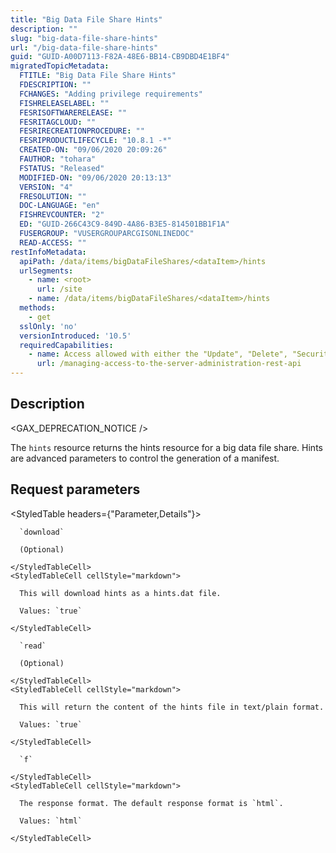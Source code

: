 ```yaml
---
title: "Big Data File Share Hints"
description: ""
slug: "big-data-file-share-hints"
url: "/big-data-file-share-hints"
guid: "GUID-A00D7113-F82A-48E6-BB14-CB9DBD4E1BF4"
migratedTopicMetadata:
  FTITLE: "Big Data File Share Hints"
  FDESCRIPTION: ""
  FCHANGES: "Adding privilege requirements"
  FISHRELEASELABEL: ""
  FESRISOFTWARERELEASE: ""
  FESRITAGCLOUD: ""
  FESRIRECREATIONPROCEDURE: ""
  FESRIPRODUCTLIFECYCLE: "10.8.1 -*"
  CREATED-ON: "09/06/2020 20:09:26"
  FAUTHOR: "tohara"
  FSTATUS: "Released"
  MODIFIED-ON: "09/06/2020 20:13:13"
  VERSION: "4"
  FRESOLUTION: ""
  DOC-LANGUAGE: "en"
  FISHREVCOUNTER: "2"
  ED: "GUID-266C43C9-849D-4A86-B3E5-814501BB1F1A"
  FUSERGROUP: "VUSERGROUPARCGISONLINEDOC"
  READ-ACCESS: ""
restInfoMetadata:
  apiPath: /data/items/bigDataFileShares/<dataItem>/hints
  urlSegments:
    - name: <root>
      url: /site
    - name: /data/items/bigDataFileShares/<dataItem>/hints
  methods:
    - get
  sslOnly: 'no'
  versionIntroduced: '10.5'
  requiredCapabilities:
    - name: Access allowed with either the "Update", "Delete", "Security and Infrastructure", or "Servers" privileges
      url: /managing-access-to-the-server-administration-rest-api
---
```


## Description

<GAX_DEPRECATION_NOTICE />

The `hints` resource returns the hints resource for a big data file share. Hints are advanced parameters to control the generation of a manifest. 


##  Request parameters

<StyledTable headers={"Parameter,Details"}>
  <StyledTableRow>
  <StyledTableCell cellStyle="markdown">

      `download` 

      (Optional)

    </StyledTableCell>
    <StyledTableCell cellStyle="markdown">

      This will download hints as a hints.dat file.

      Values: `true` 

    </StyledTableCell>
  </StyledTableRow>
  <StyledTableRow>
    <StyledTableCell cellStyle="markdown">

      `read` 

      (Optional)

    </StyledTableCell>
    <StyledTableCell cellStyle="markdown">

      This will return the content of the hints file in text/plain format.

      Values: `true` 

    </StyledTableCell>
  </StyledTableRow>
  <StyledTableRow>
    <StyledTableCell cellStyle="markdown">

      `f` 

    </StyledTableCell>
    <StyledTableCell cellStyle="markdown">

      The response format. The default response format is `html`. 

      Values: `html` 

    </StyledTableCell>
  </StyledTableRow>
</StyledTable>